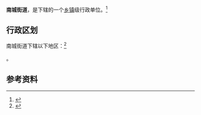 {{中国乡级行政区|14/08/02/004/000}}

'''南城街道'''，是{{PRC admin/fullname|14/08/02/004/000|3}}下辖的一个[[乡镇|乡镇]]级行政单位。<ref>{{PRC admin/ref sgc|{{PRC admin/parent|14/08/02/004/000}}}}</ref>

== 行政区划 ==

南城街道下辖以下地区：<ref>{{PRC admin/ref sgc|14/08/02/004/000}}</ref>

{{PRC admin/children|14/08/02/004/000}}。

== 参考资料 ==

{{reflist}}

{{行政区划小作品}}
{{PRC admin/navcat|14/08/02/004/000}}